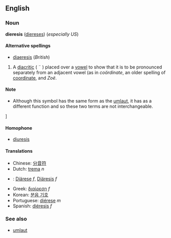 <!-- If you edit this page, please also edit "diaeresis" so that these pages remain in synch -->


==English==
===Noun===
'''dieresis''' ([[diereses]]) (''especially US'')

====Alternative spellings====
*[[diaeresis]] (''British'')

#A [[diacritic]] ( ¨ ) placed over a [[vowel]] to show that it is to be pronounced separately from an adjacent vowel (as in ''coördinate'', an older spelling of [[coordinate]], and ''Zoë''.

====Note====
*Although this symbol has the same form as the [[umlaut]], it has as a different function and so these two terms are not interchangeable.

<!-- see "Note" above
====Synonyms====
*[[umlaut] -->]<!-- not always considered a syn, and not by everybody -->

====Homophone====
*[[diuresis]]

====Translations====
*Chinese: [[分音符]]
*Dutch: [[trema]] ''n''
*{{msg:de}}: [[Diärese]] ''f'', [[Diäresis]] ''f''
*Greek: [[διαίρεση]] ''f''
*Korean: [[분음 기호]]
*Portuguese: [[diérese]] ''m''
*Spanish: [[diéresis]] ''f''

===See also===
*[[umlaut]]


<!-- If you edit this page, please also edit "diaeresis" so that these pages remain in synch -->